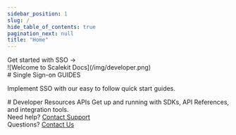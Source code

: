 ```yaml
---
sidebar_position: 1
slug: /
hide_table_of_contents: true
pagination_next: null
title: "Home"
---
```





<div className="homepage">
<div className="row section">
<div className="col col--6 padding-vert--lg">
<Hero title="Welcome to Scalekit Docs!" subtitle="Learn how to implement  authentication capabilities through our quick start guides, SDKs and code samples!">
<Link className="button button--primary padding--md" href="/sso/quickstart">Get started with SSO &rarr;</Link>
</Hero>
</div>
<div className="col col--6">
![Welcome to Scalekit Docs](/img/developer.png)
</div>
</div>

<div className="row section padding-vert--lg">
<div className="col col--5">
# Single Sign-on <span className="badge badge--success">GUIDES</span>

Implement SSO with our easy to follow quick start guides.
</div>
<div className="col col--7">
<ProductList
items={[{
  title: "Login with SSO",
  description: "Launch enterprise SSO in hours. Connect your application to any of your customers identity providers through SAML or OIDC",
  href: "/sso/quickstart",
},{
  title: "Login with Social",
  description: "Make it easy for your customers to securely login to your application with social providers like Google, Microsoft, Github etc",
  href: "/sso/social-login",
},{
  title: "Integrate Admin Portal",
  description: "Empower your customers to configure and manage SSO connections on their own with a self-service Admin Portal",
  href: "/sso/quickstart-admin-portal",
},{
  title: "Launch Checklist",
  description: "Check off these recommended steps before launching your app in Production",
  href: "/sso/launch-checklist",
}]}>

</ProductList>
</div>
</div>

<div className="row section padding-vert--lg">
<div className="col col--5">
# Developer Resources <span className="badge badge--success">APIs</span>
Get up and running with SDKs, API References, and integration tools.
</div>
<div className="col col--7">
<ProductList
items={[{
  title: "SDKs",
  description: "Offical Scalekit client libraries in Node.JS, Python, Go and Java",
  href: "/sdks",
},{
  title: "API Reference",
  description: "Go through our well documented REST APIs and code samples in Node.JS, Python, Go and Java",
  href: "/apis",
}]}>

</ProductList>
</div>
</div>

<div className="footerLink"><IoHelpBuoyOutline /> Need help? <a href="mailto:support@scalekit.com">Contact Support</a></div>
<div className="footerLink"><IoHelpCircleOutline /> Questions? <a href="mailto:hi@scalekit.com">Contact Us</a></div>

</div>
